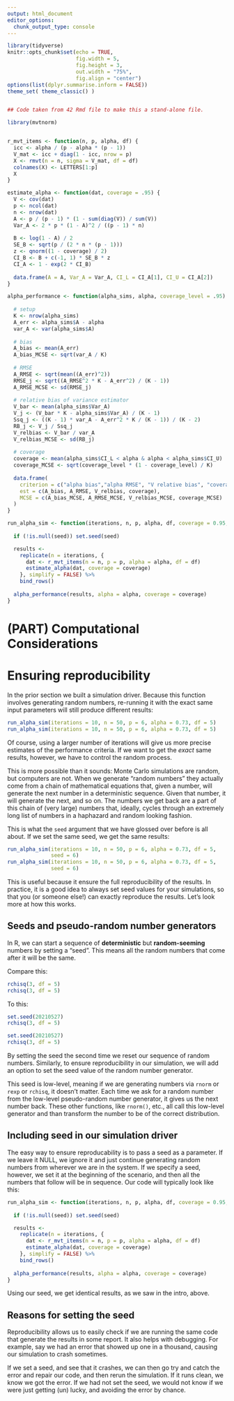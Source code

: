 ```yaml
---
output: html_document
editor_options: 
  chunk_output_type: console
---
```



```r
library(tidyverse)
knitr::opts_chunk$set(echo = TRUE, 
                      fig.width = 5,
                      fig.height = 3,
                      out.width = "75%", 
                      fig.align = "center")
options(list(dplyr.summarise.inform = FALSE))
theme_set( theme_classic() )


## Code taken from 42 Rmd file to make this a stand-alone file.

library(mvtnorm)


r_mvt_items <- function(n, p, alpha, df) {
  icc <- alpha / (p - alpha * (p - 1))
  V_mat <- icc + diag(1 - icc, nrow = p)
  X <- rmvt(n = n, sigma = V_mat, df = df)
  colnames(X) <- LETTERS[1:p]
  X
}

estimate_alpha <- function(dat, coverage = .95) {
  V <- cov(dat)
  p <- ncol(dat)
  n <- nrow(dat)
  A <- p / (p - 1) * (1 - sum(diag(V)) / sum(V))
  Var_A <- 2 * p * (1 - A)^2 / ((p - 1) * n)
  
  B <- log(1 - A) / 2
  SE_B <- sqrt(p / (2 * n * (p - 1)))
  z <- qnorm((1 - coverage) / 2)
  CI_B <- B + c(-1, 1) * SE_B * z
  CI_A <- 1 - exp(2 * CI_B)
  
  data.frame(A = A, Var_A = Var_A, CI_L = CI_A[1], CI_U = CI_A[2])
}

alpha_performance <- function(alpha_sims, alpha, coverage_level = .95) {
  
  # setup
  K <- nrow(alpha_sims)
  A_err <- alpha_sims$A - alpha
  var_A <- var(alpha_sims$A)
  
  # bias
  A_bias <- mean(A_err)
  A_bias_MCSE <- sqrt(var_A / K)
  
  # RMSE
  A_RMSE <- sqrt(mean((A_err)^2))
  RMSE_j <- sqrt((A_RMSE^2 * K - A_err^2) / (K - 1))
  A_RMSE_MCSE <- sd(RMSE_j)
  
  # relative bias of variance estimator
  V_bar <- mean(alpha_sims$Var_A)
  V_j <- (V_bar * K - alpha_sims$Var_A) / (K - 1)
  Ssq_j <- ((K - 1) * var_A - A_err^2 * K / (K - 1)) / (K - 2)
  RB_j <- V_j / Ssq_j
  V_relbias <- V_bar / var_A
  V_relbias_MCSE <- sd(RB_j)
  
  # coverage
  coverage <- mean(alpha_sims$CI_L < alpha & alpha < alpha_sims$CI_U)
  coverage_MCSE <- sqrt(coverage_level * (1 - coverage_level) / K)
  
  data.frame(
    criterion = c("alpha bias","alpha RMSE", "V relative bias", "coverage"),
    est = c(A_bias, A_RMSE, V_relbias, coverage),
    MCSE = c(A_bias_MCSE, A_RMSE_MCSE, V_relbias_MCSE, coverage_MCSE)
  )
}

run_alpha_sim <- function(iterations, n, p, alpha, df, coverage = 0.95, seed = NULL) {
  
  if (!is.null(seed)) set.seed(seed)

  results <- 
    replicate(n = iterations, {
      dat <- r_mvt_items(n = n, p = p, alpha = alpha, df = df)
      estimate_alpha(dat, coverage = coverage)
    }, simplify = FALSE) %>%
    bind_rows()
  
  alpha_performance(results, alpha = alpha, coverage = coverage)
}


```

# (PART) Computational Considerations {-}

# Ensuring reproducibility {#sec-reproducability}

In the prior section we built a simulation driver.
Because this function involves generating random numbers, re-running it with the exact same input parameters will still produce different results:
```r
run_alpha_sim(iterations = 10, n = 50, p = 6, alpha = 0.73, df = 5)
run_alpha_sim(iterations = 10, n = 50, p = 6, alpha = 0.73, df = 5)
```

Of course, using a larger number of iterations will give us more precise estimates of the performance criteria. If we want to get the _exact_ same results, however, we have to control the random process.

This is more possible than it sounds: Monte Carlo simulations are random, but computers are not.
When we generate "random numbers" they actually come from a chain of mathematical equations that, given a number, will generate the next number in a deterministic sequence.
Given that number, it will generate the next, and so on.
The numbers we get back are a part of this chain of (very large) numbers that, ideally, cycles through an extremely long list of numbers in a haphazard and random looking fashion.

This is what the `seed` argument that we have glossed over before is all about.
If we set the same seed, we get the same results:

```r
run_alpha_sim(iterations = 10, n = 50, p = 6, alpha = 0.73, df = 5,
              seed = 6)
run_alpha_sim(iterations = 10, n = 50, p = 6, alpha = 0.73, df = 5, 
              seed = 6)
```

This is useful because it ensure the full reproducibility of the results. In practice, it is a good idea to always set seed values for your simulations, so that you (or someone else!) can exactly reproduce the results.
Let's look more at how this works.


## Seeds and pseudo-random number generators

In R, we can start a sequence of __deterministic__ but __random-seeming__  numbers by setting a "seed".
This means all the random numbers that come after it will be the same.

Compare this:

```r
rchisq(3, df = 5)
rchisq(3, df = 5)
```

To this:

```r
set.seed(20210527)
rchisq(3, df = 5)

set.seed(20210527)
rchisq(3, df = 5)
```

By setting the seed the second time we reset our sequence of random numbers.
Similarly, to ensure reproducibility in our simulation, we will add an option to set the seed value of the random number generator.

This seed is low-level, meaning if we are generating numbers via `rnorm` or `rexp` or `rchisq`, it doesn't matter.
Each time we ask for a random number from the low-level pseudo-random number generator, it gives us the next number back.
These other functions, like `rnorm()`, etc., all call this low-level generator and than transform the number to be of the correct distribution.


## Including seed in our simulation driver

The easy way to ensure reproducability is to pass a seed as a parameter.
If we leave it NULL, we ignore it and just continue generating random numbers from wherever we are in the system.
If we specify a seed, however, we set it at the beginning of the scenario, and then all the numbers that follow will be in sequence.
Our code will typically look like this:

```r
run_alpha_sim <- function(iterations, n, p, alpha, df, coverage = 0.95, seed = NULL) {
  
  if (!is.null(seed)) set.seed(seed)

  results <- 
    replicate(n = iterations, {
      dat <- r_mvt_items(n = n, p = p, alpha = alpha, df = df)
      estimate_alpha(dat, coverage = coverage)
    }, simplify = FALSE) %>%
    bind_rows()
  
  alpha_performance(results, alpha = alpha, coverage = coverage)
}
```

Using our seed, we get identical results, as we saw in the intro, above.


## Reasons for setting the seed

Reproducibility allows us to easily check if we are running the same code that generate the results in some report.
It also helps with debugging.
For example, say we had an error that showed up one in a thousand, causing our simulation to crash sometimes.

If we set a seed, and see that it crashes, we can then go try and catch the error and repair our code, and then rerun the simulation.
If it runs clean, we know we got the error.
If we had not set the seed, we would not know if we were just getting (un) lucky, and avoiding the error by chance.


